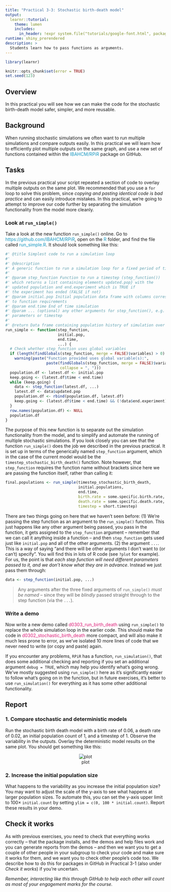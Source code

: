 ```yaml
---
title: "Practical 3-3: Stochastic birth-death model"
output: 
  learnr::tutorial:
    theme: lumen
    includes:
      in_header: !expr system.file("tutorials/google-font.html", package = "RPiR")
runtime: shiny_prerendered
description: >
  Students learn how to pass functions as arguments.
---
```


```r
library(learnr)

knitr::opts_chunk$set(error = TRUE)
set.seed(123)
```

## Overview

In this practical you will see how we can make the code for the stochastic
birth-death model safer, simpler, and more reusable.

## Background

When running stochastic simulations we often want to run multiple simulations
and compare outputs easily. In this practical we will learn how to efficiently 
plot multiple outputs on the same graph, and use a new set of functions 
contained within the 
<span style="color: #1697C0;">IBAHCM/RPiR</span> package on GitHub.

## Tasks

In the previous practical your script repeated a section of code to overlay 
multiple outputs on the same plot. We recommended that you use a `for` loop to 
solve this problem, since *copying and pasting identical code is bad practice* 
and can easily introduce mistakes. In this practical, we're going to attempt
to improve our code further by separating the simulation functionality from the 
model more cleanly. 

### Look at `run_simple()`

Take a look at the new function `run_simple()` online. Go to 
<span style="color: #1697C0;">https://github.com/IBAHCM/RPiR</span>, open on the 
<span style="color: #1697C0;">R</span> folder, and find the file called 
<span style="color: #1697C0;">run_simple.R</span>. It should look something like
this:

```r
#' @title Simplest code to run a simulation loop 
#'
#' @description
#' A generic function to run a simulation loop for a fixed period of time.
#'
#' @param step_function Function to run a timestep (step_function())
#' which returns a list containing elements updated.pop} with the
#' updated population and end.experiment which is TRUE if
#' the experiment has ended (FALSE if not)
#' @param initial.pop Initial population data frame with columns corresponding 
#' to function requirements
#' @param end.time End of time simulation
#' @param ... (optional) any other arguments for step_function(), e.g. 
#' parameters or timestep
#'
#' @return Data frame containing population history of simulation over time
run_simple <- function(step_function, 
                       initial.pop,
                       end.time, 
                       ...) {
  # Check whether step_function uses global variables
  if (length(findGlobals(step_function, merge = FALSE)$variables) > 0)
    warning(paste("Function provided uses global variable(s):",
                  paste(findGlobals(step_function, merge = FALSE)$variables,
                        collapse = ", "))) 
  population.df <- latest.df <- initial.pop 
  keep.going <- (latest.df$time < end.time)
  while (keep.going) {
    data <- step_function(latest.df, ...)
    latest.df <- data$updated.pop
    population.df <- rbind(population.df, latest.df) 
    keep.going <- (latest.df$time < end.time) && (!data$end.experiment)
  }
  row.names(population.df) <- NULL 
  population.df
}
```

The purpose of this new function is to separate out the simulation functionality 
from the model, and to simplify and automate the running of multiple stochastic
simulations. If you look closely you can see that the function `run_simple()` 
does the job we described in the previous practical. It is set up in terms 
of the generically named `step_function` argument, which in the case of the 
current model would be the `timestep_stochastic_birth_death()` function. Note 
however, that `step_function` requires the function name without brackets since 
here we are passing the function itself, rather than calling it:

```r
final.populations <- run_simple(timestep_stochastic_birth_death,
                                initial.populations, 
                                end.time,
                                birth.rate = some.specific.birth.rate,
                                death.rate = some.specific.death.rate,
                                timestep = short.timestep)
```

There are two things going on here that we haven't seen before: (1) We're 
passing the step function as an argument to the `run_simple()` function. This 
just happens like any other argument being passed, you pass in the function, it 
gets assigned to the `step_function` argument -- remember that we can call it 
anything inside a function -- and then `step_function` gets used just like
`initial.pop` and all of the other arguments. (2) the argument `...`. 
This is a way of saying "and there will be other arguments I don't want to (or 
can't) specify". You will find this in lots of R code (see `?plot` for example). 
For us, the point is that *each step function will need different parameters* 
*passed to it, and we don't know what they are in advance*. Instead we just pass 
them through:

```r
data <- step_function(initial.pop, ...)
```

> Any arguments after the three fixed arguments of `run_simple()`
*must be named* -- since they will be *blindly* passed straight through to the 
step function (via the `...`).

### Write a demo

Now write a new demo called 
<span style="color: #dd1c77;">d0303_run_birth_death</span> using
`run_simple()` to replace the whole simulation loop in the earlier code. 
This should make the code in
<span style="color: #dd1c77;">d0302_stochastic_birth_death</span> more compact, 
and will also make it much less prone to error, as we've isolated 10 more lines 
of code that we never need to write (or copy and paste) again. 

If you encounter any problems, `RPiR` has a function, `run_simulation()`, 
that does some additional checking and reporting if you set an additional 
argument `debug = TRUE`, which may help you identify what's going wrong. We've 
mostly suggested using `run_simple()` here as it's significantly easier to 
follow what's going on in the function, but in future exercises, it's better to 
use `run_simulation()` for everything as it has some other additional 
functionality.

## Report

### 1. Compare stochastic and deterministic models

Run the stochastic birth death model with a birth rate of 0.06, a death rate of 
0.02, an initial population count of 1, and a timestep of 1. Observe the 
variability in the outputs. Overlay the deterministic model results on the same 
plot. You should get something like this:

<center>![plot](images/3-3.png)</center>

### 2. Increase the initial population size

What happens to the variability as you increase the initial population size? 
You may want to adjust the scale of the y-axis to see what happens at larger 
population sizes. To automate this, you can set the y-axis upper limit to 
$100 \times$ `initial.count` by setting `ylim = c(0, 100 * initial.count)`. 
Report these results in your demo.

## Check it works

As with previous exercises, you need to check that everything works correctly --
that the package installs, and the demos and help files work and you can
generate reports from the demos -- and then we want you to get a couple of other
people in your subgroup to check your code and make sure it works for them,
and we want you to check other people's code too. We describe how to do this for
packages in GitHub in Practical 3-1 (also under *Check it works*) if you're
uncertain.

*Remember, interacting like this through GitHub to help each other will count as
most of your engagement marks for the course.*
